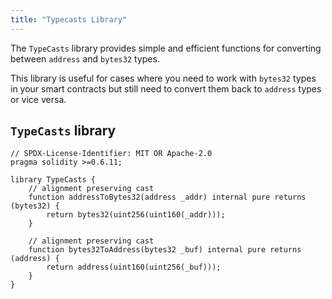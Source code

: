```yaml
---
title: "Typecasts Library"
---
```


The `TypeCasts` library provides simple and efficient functions for converting between `address` and `bytes32` types.

This library is useful for cases where you need to work with `bytes32` types in your smart contracts but still need to convert them back to `address` types or vice versa.

## `TypeCasts` library

```solidity
// SPDX-License-Identifier: MIT OR Apache-2.0
pragma solidity >=0.6.11;

library TypeCasts {
    // alignment preserving cast
    function addressToBytes32(address _addr) internal pure returns (bytes32) {
        return bytes32(uint256(uint160(_addr)));
    }

    // alignment preserving cast
    function bytes32ToAddress(bytes32 _buf) internal pure returns (address) {
        return address(uint160(uint256(_buf)));
    }
}
```
